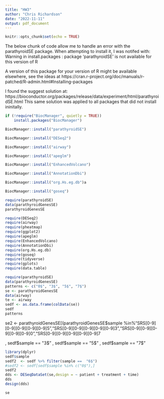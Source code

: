 ---
title: "HW3"
author: "Chris Richardson"
date: "2022-11-11"
output: pdf_document
---

```{r setup, include=FALSE}
knitr::opts_chunk$set(echo = TRUE)
```

The below chunk of code allow me to handle an error with the parathyroidSE package. When attempting to install it, I was notifed with:
  Warning in install.packages :
    package ‘parathyroidSE’ is not available for this version of R
  
  A version of this package for your version of R might be available elsewhere,
  see the ideas at
  https://cran.r-project.org/doc/manuals/r-patched/R-admin.html#Installing-packages

I found the suggest solution at: https://bioconductor.org/packages/release/data/experiment/html/parathyroidSE.html
This same solution was applied to all packages that did not install ininitally. 

```{r}
if (!require("BiocManager", quietly = TRUE))
    install.packages("BiocManager")

BiocManager::install("parathyroidSE")
```
```{r}
BiocManager::install("DESeq2")
```

```{r}
BiocManager::install("airway")
```

```{r}
BiocManager::install("apeglm")
```

```{r}
BiocManager::install("EnhancedVolcano")
```

```{r}
BiocManager::install("AnnotationDbi")
```

```{r}
BiocManager::install("org.Hs.eg.db")a
```

```{r}
BiocManager::install("goseq")
```

```{r}
require(parathyroidSE)
data(parathyroidGenesSE)
parathyroidGenesSE
```


```{r }
require(DESeq2)
require(airway)
require(pheatmap)
require(ggplot2)
require(apeglm)
require(EnhancedVolcano)
require(AnnotationDbi)
require(org.Hs.eg.db)
require(goseq)
require(tidyverse)
require(gplots)
require(data.table)
```

```{r}
require(parathyroidSE)
data(parathyroidGenesSE)
patterns <- c("0$", "3$", "5$", "7$")
se <- parathyroidGenesSE
data(airway)
te <- airway
sedf <- as.data.frame(colData(se))
sedf
patterns
```

se2 <- parathyroidGenesSE[(parathyroidGenesSE$sample %in%"SRS[0-9][0-9][0-9][0-9][0-9]5","SRS[0-9][0-9][0-9][0-9][0-9]3","SRS[0-9][0-9][0-9][0-9][0-9]0","SRS[0-9][0-9][0-9][0-9][0-9]7

, sedf$sample ==  "3$" , sedf$sample ==  "5$" , sedf$sample ==  "7$"

```{r}
library(dplyr)
sedf$sample
sedf2  <- sedf %>% filter(sample ==  "6$")
#sedf2 <- sedf[sedf$sample %in% c("0$"),]
sedf2
dds <- DESeqDataSet(se,design = ~ patient + treatment + time)
dds
design(dds)
```
```{r}
se
```

